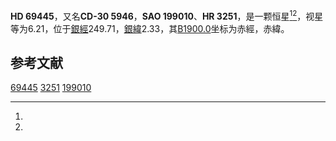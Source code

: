 {{Starbox begin
| name = HD 69445
}}
{{Starbox observe
| epoch = [[J2000.0|J2000.0]]
| constell = {{星座名待查}}<ref name=SIMBAD>{{cite web
 | url=http://simbad.u-strasbg.fr/simbad/sim-id?Ident=HR+3251
 | title =Pulsating variable Star
 | publisher=Centre de Données astronomiques de Strasbourg
 | work=SIMBAD
 | accessdate=2012-07-13}}</ref><ref name=DATA>{{cite web
 | url=http://vizier.u-strasbg.fr/viz-bin/VizieR-5?-out.add=.&-source=5050&-corr=PK=HR&-out.max=9999&HR=3251
 | title=VizieR Detailed Page
 | accessdate=2012-07-13
 | archive-date=2019-02-16
 | archive-url=https://web.archive.org/web/20190216115931/http://vizier.u-strasbg.fr/viz-bin/VizieR-5?-out.add=.&-source=5050&-corr=PK=HR&-out.max=9999&HR=3251
 | dead-url=no
 }}</ref>
| 星官 = 
| ra = {{RA|8|15|52.5}}<ref name=SIMBAD /><ref name=DATA />
| dec = {{DEC|-30|55|33}}<ref name=SIMBAD /><ref name=DATA />
| appmag_v = 6.21<ref name=SIMBAD /><ref name=DATA />
}}
{{Starbox character
| class = G5-8III+G:<ref name=SIMBAD /><ref name=DATA />
| b-v = 0.78<ref name=SIMBAD /><ref name=DATA />
| u-b = 0.35<ref name=SIMBAD /><ref name=DATA />
| r-i = <ref name=SIMBAD /><ref name=DATA />
| variable = 
}}
{{Starbox astrometry
| radial_v = 0.35
| prop_mo_ra = 6
| parallax = 0.009
| p_error =
}}
{{Starbox catalog
| names =CD-30 5946，[[SAO星表|SAO]] 199010，[[HD星表|HD]] 69445，[[HR星表|HR]] 3251}}
{{Starbox reference |Simbad=HR+3251}}
{{Starbox end}}

'''HD 69445'''，又名'''CD-30 5946'''，'''SAO 199010'''、'''HR 3251'''，是一颗恒星<ref name=SIMBAD /><ref name=DATA />，视星等为6.21，位于[[銀道座標系|銀經]]249.71，[[銀道座標系|銀緯]]2.33，其[[B1900.0|B1900.0]]坐标为赤經{{RA|8|11|51.9}}，赤緯{{DEC|-30|2.33|6}}。

== 参考文献 ==
{{reflist}}

{{star-stub}}

[[Category:HD和HDE天體|69445]]
[[Category:HR天體|3251]]
[[Category:SAO天體|199010]]